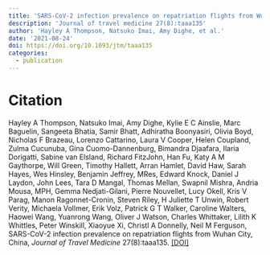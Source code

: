 ```yaml
---
title: 'SARS-CoV-2 infection prevalence on repatriation flights from Wuhan City, China'
description: 'Journal of travel medicine 27(8):taaa135'
author: 'Hayley A Thompson, Natsuko Imai, Amy Dighe, et al.'
date: '2021-08-24'
doi: https://doi.org/10.1093/jtm/taaa135
categories: 
  - publication
---
```


# Citation

Hayley A Thompson, Natsuko Imai, Amy Dighe, Kylie E C Ainslie, Marc Baguelin, Sangeeta Bhatia, Samir Bhatt, Adhiratha Boonyasiri, Olivia Boyd, Nicholas F Brazeau, Lorenzo Cattarino, Laura V Cooper, Helen Coupland, Zulma Cucunuba, Gina Cuomo-Dannenburg, Bimandra Djaafara, Ilaria Dorigatti, Sabine van Elsland, Richard FitzJohn, Han Fu, Katy A M Gaythorpe, Will Green, Timothy Hallett, Arran Hamlet, David Haw, Sarah Hayes, Wes Hinsley, Benjamin Jeffrey, MRes, Edward Knock, Daniel J Laydon, John Lees, Tara D Mangal, Thomas Mellan, Swapnil Mishra, Andria Mousa, MPH, Gemma Nedjati-Gilani, Pierre Nouvellet, Lucy Okell, Kris V Parag, Manon Ragonnet-Cronin, Steven Riley, H Juliette T Unwin, Robert Verity, Michaela Vollmer, Erik Volz, Patrick G T Walker, Caroline Walters, Haowei Wang, Yuanrong Wang, Oliver J Watson, Charles Whittaker, Lilith K Whittles, Peter Winskill, Xiaoyue Xi, Christl A Donnelly, Neil M Ferguson, SARS-CoV-2 infection prevalence on repatriation flights from Wuhan City, China, *Journal of Travel Medicine* 27(8):taaa135. [\[DOI\]](https://doi.org/10.1093/jtm/taaa135)
